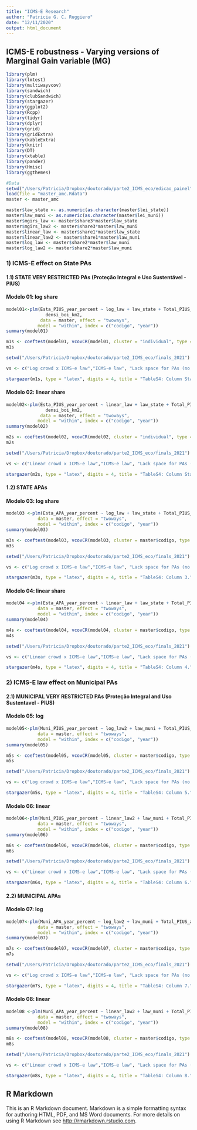 ```yaml
---
title: "ICMS-E Research"
author: "Patricia G. C. Ruggiero"
date: "12/11/2020"
output: html_document
---
```


## ICMS-E robustness - Varying versions of Marginal Gain variable (MG)

```r
library(plm)
library(lmtest)
library(multiwayvcov)
library(sandwich)
library(clubSandwich)
library(stargazer)
library(ggplot2)
library(Rcpp)
library(tidyr)
library(dplyr)
library(grid)
library(gridExtra)
library(kableExtra)
library(knitr)
library(DT)
library(xtable)
library(pander)
library(Hmisc)
library(ggthemes)

#Data
setwd("/Users/Patricia/Dropbox/doutorado/parte2_ICMS_eco/edicao_painel")
load(file = "master_amc.Rdata")
master <- master_amc

master$law_state <- as.numeric(as.character(master$lei_state))
master$law_muni <- as.numeric(as.character(master$lei_muni))
master$mgirs_law <- master$share3*master$law_state
master$mgirs_law2 <- master$share3*master$law_muni
master$linear_law <- master$share1*master$law_state
master$linear_law2 <- master$share1*master$law_muni
master$log_law <- master$share2*master$law_muni
master$log_law2 <- master$share2*master$law_muni

```



### 1) ICMS-E effect on State PAs
  
  
#### 1.1) STATE VERY RESTRICTED PAs (Proteção Integral e Uso Sustentável - PIUS)
  

#### Modelo 01: log share

```r
model01<-plm(Esta_PIUS_year_percent ~ log_law + law_state + Total_PIUS_acumulated + agri_value + 
               densi_boi_km2, 
             data = master, effect = "twoways",
            model = "within", index = c("codigo", "year"))
summary(model01)
```

```r
m1s <- coeftest(model01, vcovCR(model01, cluster = "individual", type = "CR1S"))
m1s
```


```r
setwd("/Users/Patricia/Dropbox/doutorado/parte2_ICMS_eco/finals_2021")

vs <- c("Log crowd x ICMS-e law","ICMS-e law", "Lack space for PAs (no APAs)","Agricultural Production","Livestock")

stargazer(m1s, type = "latex", digits = 4, title = "TableS4: Column State Rest (log).", align = TRUE, covariate.labels = vs, no.space = TRUE, out = "tableS4_1.tex")
```
  

#### Modelo 02: linear share

```r
model02<-plm(Esta_PIUS_year_percent ~ linear_law + law_state + Total_PIUS_acumulated + agri_value + 
               densi_boi_km2, 
             data = master, effect = "twoways",
            model = "within", index = c("codigo", "year"))
summary(model02)
```

```r
m2s <- coeftest(model02, vcovCR(model02, cluster = "individual", type = "CR1S"))
m2s
```

```r
setwd("/Users/Patricia/Dropbox/doutorado/parte2_ICMS_eco/finals_2021")

vs <- c("Linear crowd x ICMS-e law","ICMS-e law", "Lack space for PAs (no APAs)","Agricultural Production","Livestock")

stargazer(m2s, type = "latex", digits = 4, title = "TableS4: Column State Rest (linear).", align = TRUE, covariate.labels = vs, no.space = TRUE, out = "tableS4_2.tex")
```


#### 1.2) STATE APAs   

#### Modelo 03: log share
```r
model03 <-plm(Esta_APA_year_percent ~ log_law + law_state + Total_PIUS_acumulated + APA_acumulated + agri_value + densi_boi_km2, 
            data = master, effect = "twoways",
            model = "within", index = c("codigo", "year")) 
summary(model03)
```

```r
m3s <- coeftest(model03, vcovCR(model03, cluster = master$codigo, type = "CR1S"))
m3s
```

```r
setwd("/Users/Patricia/Dropbox/doutorado/parte2_ICMS_eco/finals_2021")

vs <- c("Log crowd x ICMS-e law","ICMS-e law", "Lack space for PAs (no APAs)", "Lack space for APAs","Agricultural Production","Livestock")

stargazer(m3s, type = "latex", digits = 4, title = "TableS4: Column 3.", align = TRUE, covariate.labels = vs, no.space = TRUE, out = "tableS4_3.tex")

```

#### Modelo 04: linear share

```r
model04 <-plm(Esta_APA_year_percent ~ linear_law + law_state + Total_PIUS_acumulated + APA_acumulated + agri_value + densi_boi_km2, 
            data = master, effect = "twoways",
            model = "within", index = c("codigo", "year")) 
summary(model04)
```

```r
m4s <- coeftest(model04, vcovCR(model04, cluster = master$codigo, type = "CR1S"))
m4s
```

```r
setwd("/Users/Patricia/Dropbox/doutorado/parte2_ICMS_eco/finals_2021")

vs <- c("Linear crowd x ICMS-e law","ICMS-e law", "Lack space for PAs (no APAs)", "Lack space for APAs","Agricultural Production","Livestock")

stargazer(m4s, type = "latex", digits = 4, title = "TableS4: Column 4.", align = TRUE, covariate.labels = vs, no.space = TRUE, out = "tableS4_4.tex")
```

  
### 2) ICMS-E law effect on Municipal PAs
  
#### 2.1) MUNICIPAL VERY RESTRICTED PAs (Proteção Integral and Uso Sustentavel - PIUS) 
  
#### Modelo 05: log

```r
model05<-plm(Muni_PIUS_year_percent ~ log_law2 + law_muni + Total_PIUS_acumulated + agri_value + densi_boi_km2, 
            data = master, effect = "twoways",
            model = "within", index = c("codigo", "year"))
summary(model05)
```


```r
m5s <- coeftest(model05, vcovCR(model05, cluster = master$codigo, type = "CR1S"))
m5s
```
  
  
```r
setwd("/Users/Patricia/Dropbox/doutorado/parte2_ICMS_eco/finals_2021")

vs <- c("Log crowd x ICMS-e law","ICMS-e law", "Lack space for PAs (no APAs)","Agricultural Production","Livestock")

stargazer(m5s, type = "latex", digits = 4, title = "TableS4: Column 5.", align = TRUE, covariate.labels = vs, no.space = TRUE, out = "tableS4_5.tex")

```

#### Modelo 06: linear

```r
model06<-plm(Muni_PIUS_year_percent ~ linear_law2 + law_muni + Total_PIUS_acumulated + agri_value + densi_boi_km2, 
            data = master, effect = "twoways",
            model = "within", index = c("codigo", "year"))
summary(model06)
```

```r
m6s <- coeftest(model06, vcovCR(model06, cluster = master$codigo, type = "CR1S"))
m6s

```

```r
setwd("/Users/Patricia/Dropbox/doutorado/parte2_ICMS_eco/finals_2021")

vs <- c("Linear crowd x ICMS-e law","ICMS-e law", "Lack space for PAs (no APAs)","Agricultural Production","Livestock")

stargazer(m6s, type = "latex", digits = 4, title = "TableS4: Column 6.", align = TRUE, covariate.labels = vs, no.space = TRUE, out = "tableS4_6.tex")
```

  
#### 2.2) MUNICIPAL APAs 

#### Modelo 07: log

```r
model07<-plm(Muni_APA_year_percent ~ log_law2 + law_muni + Total_PIUS_acumulated + APA_acumulated + agri_value + densi_boi_km2, 
            data = master, effect = "twoways",
            model = "within", index = c("codigo", "year"))
summary(model07)
```


```r
m7s <- coeftest(model07, vcovCR(model07, cluster = master$codigo, type = "CR1S"))
m7s
```

```r
setwd("/Users/Patricia/Dropbox/doutorado/parte2_ICMS_eco/finals_2021")

vs <- c("Log crowd x ICMS-e law","ICMS-e law", "Lack space for PAs (no APAs)", "Lack space for APAs","Agricultural Production","Livestock")

stargazer(m7s, type = "latex", digits = 4, title = "TableS4: Column 7.", align = TRUE, covariate.labels = vs, no.space = TRUE, out = "tableS4_7.tex")
```

#### Modelo 08: linear

```r
model08 <-plm(Muni_APA_year_percent ~ linear_law2 + law_muni + Total_PIUS_acumulated + APA_acumulated + agri_value + densi_boi_km2, 
            data = master, effect = "twoways",
            model = "within", index = c("codigo", "year"))
summary(model08)
```

```r
m8s <- coeftest(model08, vcovCR(model08, cluster = master$codigo, type = "CR1S"))
m8s
```

```r
setwd("/Users/Patricia/Dropbox/doutorado/parte2_ICMS_eco/finals_2021")

vs <- c("Linear crowd x ICMS-e law","ICMS-e law", "Lack space for PAs (no APAs)", "Lack space for APAs","Agricultural Production","Livestock")

stargazer(m8s, type = "latex", digits = 4, title = "TableS4: Column 8.", align = TRUE, covariate.labels = vs, no.space = TRUE, out = "tableS4_8.tex")
```


## R Markdown

This is an R Markdown document. Markdown is a simple formatting syntax for authoring HTML, PDF, and MS Word documents. For more details on using R Markdown see <http://rmarkdown.rstudio.com>.
